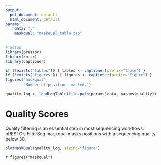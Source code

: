 ```yaml
---
output:
  pdf_document: default
  html_document: default
params:
    data: "."
    maskqual: "maskqual_table.tab"
---
```


```R
# Setup
library(prestor)
library(knitr)
library(captioner)

if (!exists("tables")) { tables <- captioner(prefix="Table") }
if (!exists("figures")) { figures <- captioner(prefix="Figure") }
figures("maskqual", 
        "Number of positions masked.")
```

```r
quality_log <- loadLogTable(file.path(params$data, params$quality))
```

# Quality Scores

Quality filtering is an essential step in most sequencing workflows. pRESTO’s
FilterSeq maskqual masks positions with a sequencing quality below 30.

```r
plotMaskQual(quality_log, sizing="figure")
```

`r figures("maskqual")`
